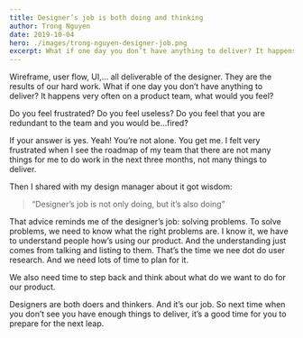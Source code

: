 ```yaml
---
title: Designer’s job is both doing and thinking
author: Trong Nguyen
date: 2019-10-04
hero: ./images/trong-nguyen-designer-job.png
excerpt: What if one day you don’t have anything to deliver? It happens very often on a product team, what would you feel?
---
```


Wireframe, user flow, UI,… all deliverable of the designer. They are the results of our hard work. What if one day you don’t have anything to deliver? It happens very often on a product team, what would you feel?

Do you feel frustrated? Do you feel useless? Do you feel that you are redundant to the team and you would be…fired?

If your answer is yes. Yeah! You’re not alone. You get me.
I felt very frustrated when I see the roadmap of my team that there are not many things for me to do work in the next three months, not many things to deliver.

Then I shared with my design manager about it got wisdom:

> “Designer’s job is not only doing, but it’s also doing”  

That advice reminds me of the designer’s job: solving problems. To solve problems, we need to know what the right problems are. I know it, we have to understand people how’s using our product. And the understanding just comes from talking and listing to them. That’s the time we nee dot do user research. And we need lots of time to plan for it.

We also need time to step back and think about what do we want to do for our product.

Designers are both doers and thinkers. And it’s our job.
So next time when you don’t see you have enough things to deliver, it’s a good time for you to prepare for the next leap.
